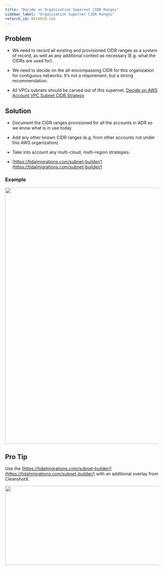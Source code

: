 ```yaml
---
title: "Decide on Organization Supernet CIDR Ranges"
sidebar_label: "Organization Supernet CIDR Ranges"
refarch_id: REFARCH-240
---
```


## Problem

- We need to record all existing and provisioned CIDR ranges as a system of record, as well as any additional context as
  necessary (E.g. what the CIDRs are used for).

- We need to decide on the all-encompassing CIDR for this organization for contiguous networks. It’s not a requirement,
  but a strong recommendation.

- All VPCs subnets should be carved out of this supernet.
  [Decide on AWS Account VPC Subnet CIDR Strategy](/learn/network/design-decisions/decide-on-aws-account-vpc-subnet-cidr-strategy)

## Solution

- Document the CIDR ranges provisioned for all the accounts in ADR so we know what is in use today

- Add any other known CIDR ranges (e.g. from other accounts not under this AWS organization)

- Take into account any multi-cloud, multi-region strategies.

- [https://tidalmigrations.com/subnet-builder/](https://tidalmigrations.com/subnet-builder/)

### Example

<img src="/assets/refarch/e8e9b129-c0b7-4723-a1c6-bf5e5811eb6c-media-blob-url-true-id-66a8" height="836" width="901" /><br/>

## Pro Tip

Use the [https://tidalmigrations.com/subnet-builder/](https://tidalmigrations.com/subnet-builder/) with an additional
overlay from CleanshotX.

<img src="/assets/refarch/image-20211025-172520.png" height="258" width="868" /><br/>
